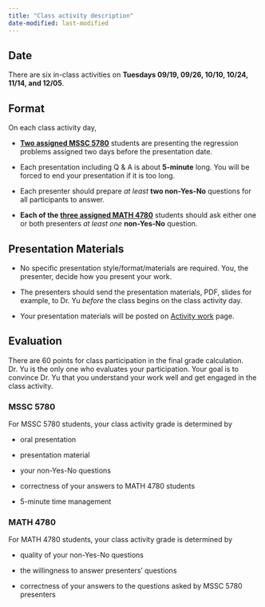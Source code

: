 ```yaml
---
title: "Class activity description"
date-modified: last-modified
---
```


<!-- This class activity guideline was last updated on {{< meta date-modified >}} -->

## Date

There are six in-class activities on **Tuesdays 09/19, 09/26, 10/10, 10/24, 11/14, and 12/05**.

## Format

On each class activity day,

-   [**Two assigned MSSC 5780**](activity-work.html) students are presenting the regression problems assigned two days before the presentation date.

-   Each presentation including Q & A is about **5-minute** long. You will be forced to end your presentation if it is too long.

-   Each presenter should prepare *at least* **two non-Yes-No** questions for all participants to answer.

-   **Each of the [three assigned MATH 4780](activity-work.html)** students should ask either one or both presenters *at least one* **non-Yes-No** question.

## Presentation Materials

-   No specific presentation style/format/materials are required. You, the presenter, decide how you present your work.

-   The presenters should send the presentation materials, PDF, slides for example, to Dr. Yu *before* the class begins on the class activity day.

-   Your presentation materials will be posted on [Activity work](activity-work.html) page.

## Evaluation

There are 60 points for class participation in the final grade calculation. Dr. Yu is the only one who evaluates your participation. Your goal is to convince Dr. Yu that you understand your work well and get engaged in the class activity.

### MSSC 5780

For MSSC 5780 students, your class activity grade is determined by

-   oral presentation

-   presentation material

-   your non-Yes-No questions

-   correctness of your answers to MATH 4780 students

-   5-minute time management

### MATH 4780

For MATH 4780 students, your class activity grade is determined by

-   quality of your non-Yes-No questions

-   the willingness to answer presenters' questions

-   correctness of your answers to the questions asked by MSSC 5780 presenters



